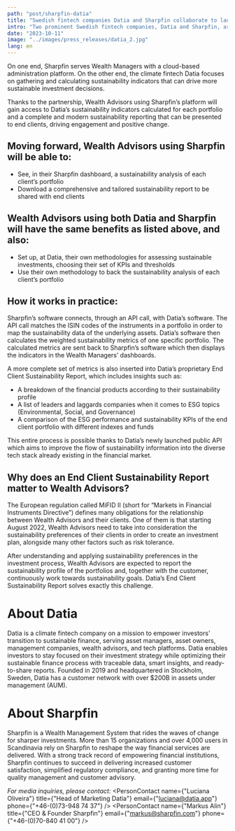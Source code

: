 ```yaml
---
path: "post/sharpfin-datia"
title: "Swedish fintech companies Datia and Sharpfin collaborate to launch pioneering sustainable investing solutions for Wealth Advisors"
intro: "Two prominent Swedish fintech companies, Datia and Sharpfin, are joining forces to equip Wealth Advisors for sustainable investing. "
date: "2023-10-11"
image: "../images/press_releases/datia_2.jpg"
lang: en
---
```


On one end, Sharpfin serves Wealth Managers with a cloud-based administration platform.
On the other end, the climate fintech Datia focuses on gathering and calculating sustainability indicators that can drive more sustainable investment decisions.

Thanks to the partnership, Wealth Advisors using Sharpfin’s platform will gain access to Datia’s sustainability indicators calculated for each portfolio and a complete and modern sustainability reporting that can be presented to end clients, driving engagement and positive change.

## Moving forward, Wealth Advisors using Sharpfin will be able to:

- See, in their Sharpfin dashboard, a sustainability analysis of each client’s portfolio
- Download a comprehensive and tailored sustainability report to be shared with end clients

## Wealth Advisors using both Datia and Sharpfin will have the same benefits as listed above, and also:

- Set up, at Datia, their own methodologies for assessing sustainable investments, choosing their set of KPIs and thresholds
- Use their own methodology to back the sustainability analysis of each client’s portfolio

## How it works in practice:

Sharpfin’s software connects, through an API call, with Datia’s software. The API call matches the ISIN codes of the instruments in a portfolio in order to map the sustainability data of the underlying assets. Datia’s software then calculates the weighted sustainability metrics of one specific portfolio. The calculated metrics are sent back to Sharpfin’s software which then displays the indicators in the Wealth Managers’ dashboards.

A more complete set of metrics is also inserted into Datia’s proprietary End Client Sustainability Report, which includes insights such as:

- A breakdown of the financial products according to their sustainability profile
- A list of leaders and laggards companies when it comes to ESG topics (Environmental, Social, and Governance)
- A comparison of the ESG performance and sustainability KPIs of the end client portfolio with different indexes and funds

This entire process is possible thanks to Datia’s newly launched public API which aims to improve the flow of sustainability information into the diverse tech stack already existing in the financial market.

## Why does an End Client Sustainability Report matter to Wealth Advisors?

The European regulation called MiFID II (short for “Markets in Financial Instruments Directive”) defines many obligations for the relationship between Wealth Advisors and their clients. One of them is that starting August 2022, Wealth Advisors need to take into consideration the sustainability preferences of their clients in order to create an investment plan, alongside many other factors such as risk tolerance.

After understanding and applying sustainability preferences in the investment process, Wealth Advisors are expected to report the sustainability profile of the portfolios and, together with the customer, continuously work towards sustainability goals. Datia’s End Client Sustainability Report solves exactly this challenge.

# About Datia
Datia is a climate fintech company on a mission to empower investors' transition to sustainable finance, serving asset managers, asset owners, management companies, wealth advisors, and tech platforms.
Datia enables investors to stay focused on their investment strategy while optimizing their sustainable finance process with traceable data, smart insights, and ready-to-share reports.
Founded in 2019 and headquartered in Stockholm, Sweden, Datia has a customer network with over $200B in assets under management (AUM).

# About Sharpfin
Sharpfin is a Wealth Management System that rides the waves of change for sharper investments. More than 15 organizations and over 4,000 users in Scandinavia rely on Sharpfin to reshape the way financial services are delivered. With a strong track record of empowering financial institutions, Sharpfin continues to succeed in delivering increased customer satisfaction, simplified regulatory compliance, and granting more time for quality management and customer advisory.

_For media inquiries, please contact:_
<PersonContact name={"Luciana Oliveira"} title={"Head of Marketing Datia"} email={"luciana@datia.app"} phone={"+46-(0)73-948 74 37"} />
<PersonContact name={"Markus Alin"} title={"CEO & Founder Sharpfin"} email={"markus@sharpfin.com"} phone={"+46-(0)70-840 41 00"} />
